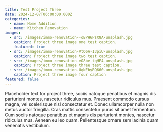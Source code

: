 ```yaml
---
title: Test Project Three
date: 2024-12-07T06:00:00.000Z
categories:
  - name: Home Addition
  - name: Kitchen Renovation
images:
  - src: /images/immo-renovation--oBPH6PsX8A-unsplash.jpg
    caption: Project three image one test caption.
    featured: true
  - src: /images/immo-renovation-VtO6A-I3piU-unsplash.jpg
    caption: Project three image two test caption.
  - src: /images/immo-renovation-vO8be-tqHE4-unsplash.jpg
    caption: Project three image three test caption.
  - src: /images/immo-renovation-UqNEbyRQ660-unsplash.jpg
    caption: Project three image four caption
featured: false
---
```


Placeholder text for project three, sociis natoque penatibus et magnis dis parturient montes, nascetur ridiculus mus. Praesent commodo cursus magna, vel scelerisque nisl consectetur et. Donec ullamcorper nulla non metus auctor fringilla. Cras mattis consectetur purus sit amet fermentum. Cum sociis natoque penatibus et magnis dis parturient montes, nascetur ridiculus mus. Aenean eu leo quam. Pellentesque ornare sem lacinia quam venenatis vestibulum.
